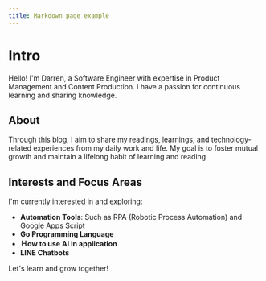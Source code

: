 ```yaml
---
title: Markdown page example
---
```


# Intro

Hello! I'm Darren, a Software Engineer with expertise in Product Management and Content Production. I have a passion for continuous learning and sharing knowledge.

## About

Through this blog, I aim to share my readings, learnings, and technology-related experiences from my daily work and life. My goal is to foster mutual growth and maintain a lifelong habit of learning and reading.

## Interests and Focus Areas

I'm currently interested in and exploring:

- **Automation Tools**: Such as RPA (Robotic Process Automation) and Google Apps Script
- **Go Programming Language**
- **Ｈow to use AI in application**
- **LINE Chatbots**

Let's learn and grow together!